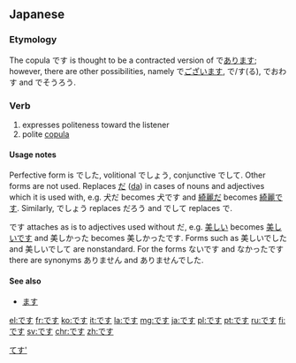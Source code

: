 ==Japanese==

===Etymology===
The copula です is thought to be a contracted version of で[[あります]]; however, there are other possibilities, namely で[[ございます]], で/す(る), でおわす and でそうろう.

===Verb===
{{ja-verb|h|rom=desu|hidx=てす'}}
# expresses politeness toward the listener
# polite [[copula]]

====Usage notes====
Perfective form is でした, volitional でしょう, conjunctive でして. Other forms are not used. Replaces [[だ]] ([[da#Japanese|da]]) in cases of nouns and adjectives which it is used with, e.g. 犬だ becomes 犬です and [[綺麗]]だ becomes [[綺麗]]です. Similarly, でしょう replaces だろう and でして replaces で.

です attaches as is to adjectives used without だ, e.g. [[美しい]] becomes [[美しい]]です and 美しかった becomes 美しかったです. Forms such as 美しいでした and 美しいでして are nonstandard. For the forms ないです and なかったです there are synonyms ありません and ありませんでした.

====See also====
* [[ます]]

[[Category:Japanese auxiliary verbs|てす']]

[[el:です]]
[[fr:です]]
[[ko:です]]
[[it:です]]
[[la:です]]
[[mg:です]]
[[ja:です]]
[[pl:です]]
[[pt:です]]
[[ru:です]]
[[fi:です]]
[[sv:です]]
[[chr:です]]
[[zh:です]]